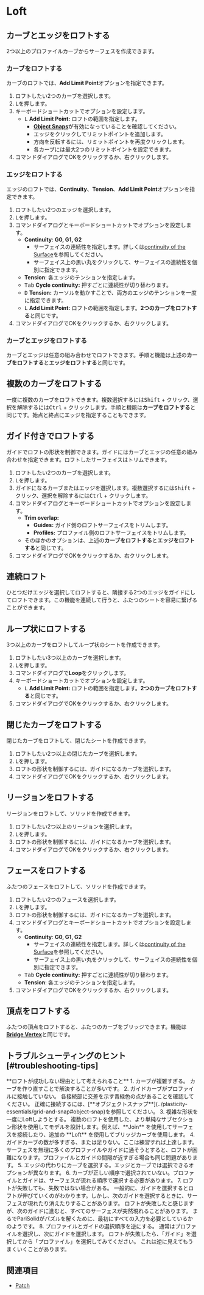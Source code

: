 
# Loft

<Reference shortcut="L" command="Loft" button="" />

## カーブとエッジをロフトする

2つ以上のプロファイルカーブからサーフェスを作成できます。

### カーブをロフトする

カーブのロフトでは、**Add Limit Point**オプションを指定できます。

1. ロフトしたい2つのカーブを選択します。
2. <kbd>L</kbd>を押します。
3. キーボードショートカットでオプションを設定します。
    - <kbd>L</kbd> **Add Limit Point:** ロフトの範囲を指定します。
        - [**Object Snaps**](../plasticity-essentials/grid-and-snap#object-snap)が有効になっていることを確認してください。
        - エッジをクリックしてリミットポイントを追加します。
        - 方向を反転するには、リミットポイントを再度クリックします。
        - 各カーブには最大2つのリミットポイントを設定できます。
4. コマンドダイアログでOKをクリックするか、右クリックします。

<VideoPlayer fileName="loft-curve-and-curve"/>

### エッジをロフトする

エッジのロフトでは、**Continuity**、**Tension**、**Add Limit Point**オプションを指定できます。

1. ロフトしたい2つのエッジを選択します。
2. <kbd>L</kbd>を押します。
3. コマンドダイアログとキーボードショートカットでオプションを設定します。
    - **Continuity**: **G0, G1, G2**
        - サーフェイスの連続性を指定します。詳しくは[continuity of the Surface](../cad-essentials/continuity-curve-and-surface)を参照してください。
        - サーフェイス上の黒い丸をクリックして、サーフェイスの連続性を個別に指定できます。
    - **Tension**: 各エッジのテンションを指定します。
    - <kbd>Tab</kbd> **Cycle continuity:** 押すごとに連続性が切り替わります。
    - <kbd>D</kbd> **Tension:** カーソルを動かすことで、両方のエッジのテンションを一度に指定できます。
    - <kbd>L</kbd> **Add Limit Point:** ロフトの範囲を指定します。**2つのカーブをロフトする**と同じです。
4. コマンドダイアログでOKをクリックするか、右クリックします。

<VideoPlayer fileName="loft-edge-and-edge"/>

### カーブとエッジをロフトする

カーブとエッジは任意の組み合わせでロフトできます。手順と機能は上述の**カーブをロフトする**と**エッジをロフトする**と同じです。

## 複数のカーブをロフトする

一度に複数のカーブをロフトできます。複数選択するには<kbd>Shift</kbd> + クリック、選択を解除するには<kbd>Ctrl</kbd> + クリックします。手順と機能は**カーブをロフトする**と同じです。始点と終点にエッジを指定することもできます。

<VideoPlayer fileName="loft-multiple-curves"/>

## ガイド付きでロフトする

ガイドでロフトの形状を制御できます。ガイドにはカーブとエッジの任意の組み合わせを指定できます。ロフトしたサーフェイスはトリムできます。

1. ロフトしたい2つのカーブを選択します。
2. <kbd>L</kbd>を押します。
3. ガイドになるカーブまたはエッジを選択します。複数選択するには<kbd>Shift</kbd> + クリック、選択を解除するには<kbd>Ctrl</kbd> + クリックします。
4. コマンドダイアログとキーボードショートカットでオプションを設定します。
    - **Trim overlap:**
        - **Guides:** ガイド側のロフトサーフェイスをトリムします。
        - **Profiles:** プロファイル側のロフトサーフェイスをトリムします。
    - そのほかのオプションは、上述の**カーブをロフトする**と**エッジをロフトする**と同じです。
5. コマンドダイアログでOKをクリックするか、右クリックします。

<VideoPlayer fileName="loft-curve-with-guide"/>

## 連続ロフト

ひとつだけエッジを選択してロフトすると、隣接する2つのエッジをガイドにしてロフトできます。この機能を連続して行うと、ふたつのシートを容易に繋げることができます。

<VideoPlayer fileName="loft-continuous"/>

## ループ状にロフトする

3つ以上のカーブをロフトしてループ状のシートを作成できます。

1. ロフトしたい3つ以上のカーブを選択します。
2. <kbd>L</kbd>を押します。
3. コマンドダイアログで**Loop**をクリックします。
4. キーボードショートカットでオプションを設定します。
    - <kbd>L</kbd> **Add Limit Point:** ロフトの範囲を指定します。**2つのカーブをロフトする**と同じです。
4. コマンドダイアログでOKをクリックするか、右クリックします。

<VideoPlayer fileName="loft-loop"/>

## 閉じたカーブをロフトする

閉じたカーブをロフトして、閉じたシートを作成できます。

1. ロフトしたい2つ以上の閉じたカーブを選択します。
2. <kbd>L</kbd>を押します。
3. ロフトの形状を制御するには、ガイドになるカーブを選択します。
4. コマンドダイアログでOKをクリックするか、右クリックします。

## リージョンをロフトする

リージョンをロフトして、ソリッドを作成できます。

1. ロフトしたい2つ以上のリージョンを選択します。
2. <kbd>L</kbd>を押します。
3. ロフトの形状を制御するには、ガイドになるカーブを選択します。
4. コマンドダイアログでOKをクリックするか、右クリックします。

## フェースをロフトする

ふたつのフェースをロフトして、ソリッドを作成できます。

1. ロフトしたい2つのフェースを選択します。
2. <kbd>L</kbd>を押します。
3. ロフトの形状を制御するには、ガイドになるカーブを選択します。
4. コマンドダイアログとキーボードショートカットでオプションを設定します。
    - **Continuity**: **G0, G1, G2** 
        - サーフェイスの連続性を指定します。詳しくは[continuity of the Surface](../cad-essentials/continuity-curve-and-surface)を参照してください。
        - サーフェイス上の黒い丸をクリックして、サーフェイスの連続性を個別に指定できます。
    - <kbd>Tab</kbd> **Cycle continuity:** 押すごとに連続性が切り替わります。
    - **Tension**: 各エッジのテンションを指定します。
4. コマンドダイアログでOKをクリックするか、右クリックします。

## 頂点をロフトする

ふたつの頂点をロフトすると、ふたつのカーブをブリッジできます。機能は[**Bridge Vertex**](../sketch/bridge#bridge-vertex)と同じです。

## トラブルシューティングのヒント [#troubleshooting-tips]

<Callout type="info" emoji="💡">
**ロフトが成功しない理由として考えられること**
1. カーブが複雑すぎる。 カーブを作り直すことで解決することが多いです。
2. ガイドカーブがプロファイルに接触していない。 各接続部に交差を示す青緑色の点があることを確認してください。 正確に接続するには、[**オブジェクトスナップ**](../plasticity-essentials/grid-and-snap#object-snap)を参照してください。
3. 複雑な形状を一度にLoftしようとする。 複数のロフトを使用した、より単純なサブセクション形状を使用してモデルを設計します。例えば、**Join** を使用してサーフェスを接続したり、追加の **Loft** を使用してブリッジカーブを使用します。
4. ガイドカーブの数が多すぎる、または足りない。ここは練習すれば上達します。サーフェスを無理に多くのプロファイルやガイドに通そうとすると、ロフトが困難になります。プロファイルとガイドの間隔が近すぎる場合も同じ問題があります。
5. エッジの代わりにカーブを選択する。エッジとカーブでは選択できるオプションが異なります。
6. カーブが正しい順序で選択されていない。プロファイルとガイドは、サーフェスが流れる順序で選択する必要があります。
7. ロフトが失敗しても、失敗ではない場合がある。 一般的に、ガイドを選択するとロフトが伸びていくのがわかります。しかし、次のガイドを選択するときに、サーフェスが現れたり消えたりすることがあります。 ロフトが失敗したと感じますが、次のガイドに進むと、すべてのサーフェスが突然現れることがあります。 まるでPariSolidがパズルを解くために、最初にすべての入力を必要としているかのようです。
8. プロファイルとガイドの選択順序を逆にする。 通常はプロファイルを選択し、次にガイドを選択します。 ロフトが失敗したら、「ガイド」を選択してから「プロファイル」を選択してみてください。 これは逆に見えてもうまくいくことがあります。
</Callout>

## 関連項目
- [Patch](./patch)